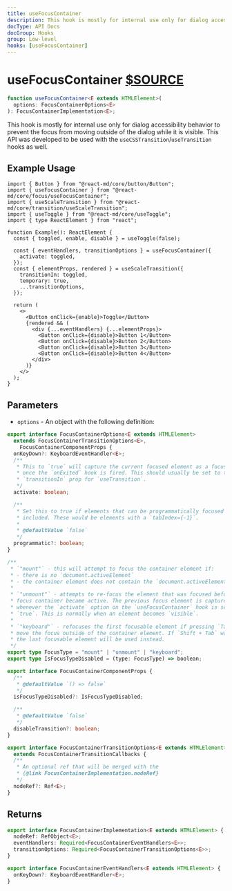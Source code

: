 ```yaml
---
title: useFocusContainer
description: This hook is mostly for internal use only for dialog accessibility behavior to prevent the focus from moving outside of the dialog while it is visible. This API was developed to be used with the useCSSTransition/useTransition hooks as well.
docType: API Docs
docGroup: Hooks
group: Low-level
hooks: [useFocusContainer]
---
```


# useFocusContainer [$SOURCE](packages/core/src/focus/useFocusContainer.ts)

```ts disableTransform
function useFocusContainer<E extends HTMLElement>(
  options: FocusContainerOptions<E>
): FocusContainerImplementation<E>;
```

This hook is mostly for internal use only for dialog accessibility behavior
to prevent the focus from moving outside of the dialog while it is visible.
This API was developed to be used with the `useCSSTransition`/`useTransition`
hooks as well.

## Example Usage

```tsx
import { Button } from "@react-md/core/button/Button";
import { useFocusContainer } from "@react-md/core/focus/useFocusContainer";
import { useScaleTransition } from "@react-md/core/transition/useScaleTransition";
import { useToggle } from "@react-md/core/useToggle";
import { type ReactElement } from "react";

function Example(): ReactElement {
  const { toggled, enable, disable } = useToggle(false);

  const { eventHandlers, transitionOptions } = useFocusContainer({
    activate: toggled,
  });
  const { elementProps, rendered } = useScaleTransition({
    transitionIn: toggled,
    temporary: true,
    ...transitionOptions,
  });

  return (
    <>
      <Button onClick={enable}>Toggle</Button>
      {rendered && (
        <div {...eventHandlers} {...elementProps}>
          <Button onClick={disable}>Button 1</Button>
          <Button onClick={disable}>Button 2</Button>
          <Button onClick={disable}>Button 3</Button>
          <Button onClick={disable}>Button 4</Button>
        </div>
      )}
    </>
  );
}
```

## Parameters

- `options` - An object with the following definition:

```ts disableTransform
export interface FocusContainerOptions<E extends HTMLElement>
  extends FocusContainerTransitionOptions<E>,
    FocusContainerComponentProps {
  onKeyDown?: KeyboardEventHandler<E>;
  /**
   * This to `true` will capture the current focused element as a focus target
   * once the `onExited` hook is fired. This should usually be set to the
   * `transitionIn` prop for `useTransition`.
   */
  activate: boolean;

  /**
   * Set this to true if elements that can be programmatically focused should be
   * included. These would be elements with a `tabIndex={-1}`.
   *
   * @defaultValue `false`
   */
  programmatic?: boolean;
}

/**
 * `"mount"` - this will attempt to focus the container element if:
 * - there is no `document.activeElement`
 * - the container element does not contain the `document.activeElement`
 *
 * `"unmount"` - attempts to re-focus the element that was focused before the
 * focus container became active. The previous focus element is captured
 * whenever the `activate` option on the `useFocusContainer` hook is set to
 * `true`. This is normally when an element becomes `visible`.
 *
 * `"keyboard"` - refocuses the first focusable element if pressing `Tab` would
 * move the focus outside of the container element. If `Shift + Tab` was used,
 * the last focusable element will be used instead.
 */
export type FocusType = "mount" | "unmount" | "keyboard";
export type IsFocusTypeDisabled = (type: FocusType) => boolean;

export interface FocusContainerComponentProps {
  /**
   * @defaultValue `() => false`
   */
  isFocusTypeDisabled?: IsFocusTypeDisabled;

  /**
   * @defaultValue `false`
   */
  disableTransition?: boolean;
}

export interface FocusContainerTransitionOptions<E extends HTMLElement>
  extends FocusContainerTransitionCallbacks {
  /**
   * An optional ref that will be merged with the
   * {@link FocusContainerImplementation.nodeRef}
   */
  nodeRef?: Ref<E>;
}
```

## Returns

```ts disableTransform
export interface FocusContainerImplementation<E extends HTMLElement> {
  nodeRef: RefObject<E>;
  eventHandlers: Required<FocusContainerEventHandlers<E>>;
  transitionOptions: Required<FocusContainerTransitionOptions<E>>;
}

export interface FocusContainerEventHandlers<E extends HTMLElement> {
  onKeyDown?: KeyboardEventHandler<E>;
}
```
